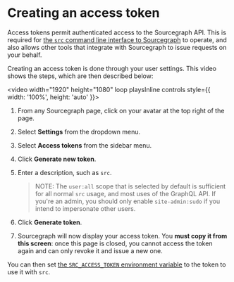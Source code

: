 # Creating an access token

Access tokens permit authenticated access to the Sourcegraph API. This is required for [the `src` command line interface to Sourcegraph](../index.md) to operate, and also allows other tools that integrate with Sourcegraph to issue requests on your behalf.

Creating an access token is done through your user settings. This video shows the steps, which are then described below:

<video width="1920" height="1080" loop playsInline controls style={{ width: '100%', height: 'auto' }}>
  <source src="https://sourcegraphstatic.com/docs/images/integration/cli/token.mp4" type="video/mp4"/>
</video>

1. From any Sourcegraph page, click on your avatar at the top right of the page.
2. Select **Settings** from the dropdown menu.
3. Select **Access tokens** from the sidebar menu.
4. Click **Generate new token**.
5. Enter a description, such as `src`.

    > NOTE: The `user:all` scope that is selected by default is sufficient for all normal `src` usage, and most uses of the GraphQL API. If you're an admin, you should only enable `site-admin:sudo` if you intend to impersonate other users.
6. Click **Generate token**.
7. Sourcegraph will now display your access token. You **must copy it from this screen**: once this page is closed, you cannot access the token again and can only revoke it and issue a new one.

You can then set [the `SRC_ACCESS_TOKEN` environment variable](../explanations/env.md) to the token to use it with `src`.
